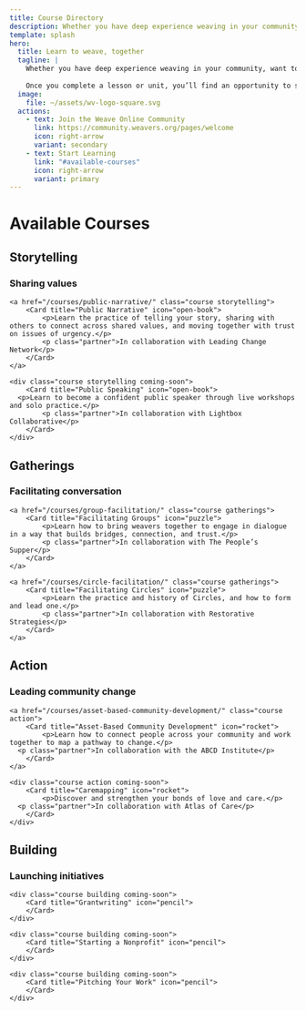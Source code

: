 ```yaml
---
title: Course Directory
description: Whether you have deep experience weaving in your community, want to add skills to your practice, or are new to weaving, we hope the Weave Learning Center will provide helpful knowledge and inspiration, and it is completely free.
template: splash
hero:
  title: Learn to weave, together
  tagline: |
    Whether you have deep experience weaving in your community, want to add skills to your practice, or are new to weaving, we hope the Weave Learning Center will provide helpful knowledge and inspiration.
    
    Once you complete a lesson or unit, you’ll find an opportunity to submit a Reflection and earn a badge on your Weave Community profile. To earn badges and join conversations, you’ll need to <a href="https://community.weavers.org/pages/welcome">become a member of our Weave Online Community</a>. We hope to see you there soon!
  image:
    file: ~/assets/wv-logo-square.svg
  actions:
    - text: Join the Weave Online Community
      link: https://community.weavers.org/pages/welcome
      icon: right-arrow
      variant: secondary
    - text: Start Learning
      link: "#available-courses"
      icon: right-arrow
      variant: primary
---
```



# Available Courses

## Storytelling
### Sharing values

<CardGrid class="perspective">

	<a href="/courses/public-narrative/" class="course storytelling">
		<Card title="Public Narrative" icon="open-book">
			<p>Learn the practice of telling your story, sharing with others to connect across shared values, and moving together with trust on issues of urgency.</p>
			<p class="partner">In collaboration with Leading Change Network</p>
		</Card>
	</a>

	<div class="course storytelling coming-soon">
		<Card title="Public Speaking" icon="open-book">
      <p>Learn to become a confident public speaker through live workshops and solo practice.</p>
			<p class="partner">In collaboration with Lightbox Collaborative</p>
		</Card>
	</div>

</CardGrid>

## Gatherings
### Facilitating conversation

<CardGrid class="perspective">

	<a href="/courses/group-facilitation/" class="course gatherings">
		<Card title="Facilitating Groups" icon="puzzle">
			<p>Learn how to bring weavers together to engage in dialogue in a way that builds bridges, connection, and trust.</p>
			<p class="partner">In collaboration with The People’s Supper</p>
		</Card>
	</a>

	<a href="/courses/circle-facilitation/" class="course gatherings">
		<Card title="Facilitating Circles" icon="puzzle">
			<p>Learn the practice and history of Circles, and how to form and lead one.</p>
			<p class="partner">In collaboration with Restorative Strategies</p>
		</Card>
	</a>

</CardGrid>

## Action
### Leading community change

<CardGrid class="perspective">

	<a href="/courses/asset-based-community-development/" class="course action">
		<Card title="Asset-Based Community Development" icon="rocket">
			<p>Learn how to connect people across your community and work together to map a pathway to change.</p>
      <p class="partner">In collaboration with the ABCD Institute</p>
		</Card>
	</a>

	<div class="course action coming-soon">
		<Card title="Caremapping" icon="rocket">
			<p>Discover and strengthen your bonds of love and care.</p>
      <p class="partner">In collaboration with Atlas of Care</p>
		</Card>
	</div>

</CardGrid>

## Building
### Launching initiatives

<CardGrid class="perspective">

	<div class="course building coming-soon">
		<Card title="Grantwriting" icon="pencil">
		</Card>
	</div>

	<div class="course building coming-soon">
		<Card title="Starting a Nonprofit" icon="pencil">
		</Card>
	</div>

	<div class="course building coming-soon">
		<Card title="Pitching Your Work" icon="pencil">
		</Card>
	</div>

</CardGrid>
